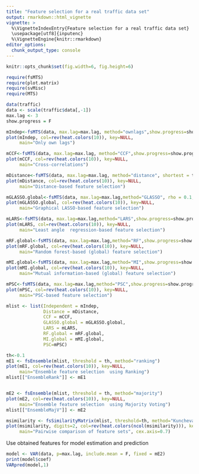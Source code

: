 ---
title: "Feature selection for a real traffic data set"
output: rmarkdown::html_vignette
vignette: >
  %\VignetteIndexEntry{Feature selection for a real traffic data set}
  \usepackage[utf8]{inputenc}
  %\VignetteEngine{knitr::rmarkdown}
editor_options: 
  chunk_output_type: console
---
```{r global_options, include=FALSE}
knitr::opts_chunk$set(fig.width=6, fig.height=6)
```
```{r load_libraries, warning=FALSE, message=FALSE}
require(fsMTS)
require(plot.matrix)
require(svMisc)
require(MTS)
```

```{r load_data}
data(traffic)
data <- scale(traffic$data[,-1])
max.lag <- 3
show.progress = F
```

```{r fsOwnlags}
mIndep<-fsMTS(data, max.lag=max.lag, method="ownlags",show.progress=show.progress)
plot(mIndep, col=rev(heat.colors(10)), key=NULL, 
     main="Only own lags")
```

```{r fsCCF}
mCCF<-fsMTS(data, max.lag=max.lag, method="CCF",show.progress=show.progress)
plot(mCCF, col=rev(heat.colors(10)), key=NULL, 
     main="Cross-correlations")
```

```{r fsDistance}
mDistance<-fsMTS(data, max.lag=max.lag, method="distance", shortest = traffic$shortest, step = 5,show.progress=show.progress)
plot(mDistance, col=rev(heat.colors(10)), key=NULL, 
     main="Distance-based feature selection")
```

```{r fsGLASSO}
mGLASSO.global<-fsMTS(data, max.lag=max.lag,method="GLASSO", rho = 0.1,show.progress=show.progress, localized = FALSE)
plot(mGLASSO.global, col=rev(heat.colors(10)), key=NULL, 
     main="Graphical LASSO-based feature selection")
```

```{r fsLARS}
mLARS<-fsMTS(data, max.lag=max.lag,method="LARS",show.progress=show.progress)
plot(mLARS, col=rev(heat.colors(10)), key=NULL, 
     main="Least angle  regression-based feature selection")
```

```{r fsRF}
mRF.global<-fsMTS(data, max.lag=max.lag,method="RF",show.progress=show.progress, localized = FALSE)
plot(mRF.global, col=rev(heat.colors(10)), key=NULL, 
     main="Random forest-based (global) feature selection")
```

```{r fsMI}
mMI.global<-fsMTS(data, max.lag=max.lag,method="MI",show.progress=show.progress, localized= FALSE)
plot(mMI.global, col=rev(heat.colors(10)), key=NULL, 
     main="Mutual information-based (global) feature selection")
```


```{r fsPSC}
mPSC<-fsMTS(data, max.lag=max.lag,method="PSC",show.progress=show.progress)
plot(mPSC, col=rev(heat.colors(10)), key=NULL, 
     main="PSC-based feature selection")
```

```{r fsEnsemble}
mlist <- list(Independent = mIndep,
              Distance = mDistance,
              CCF = mCCF,
              GLASSO.global = mGLASSO.global,
              LARS = mLARS,
              RF.global = mRF.global,
              MI.global = mMI.global,
              PSC=mPSC)

th<-0.1
mE1 <- fsEnsemble(mlist, threshold = th, method="ranking")
plot(mE1, col=rev(heat.colors(10)), key=NULL, 
     main="Ensemble feature selection  using Ranking")
mlist[["EnsembleRank"]] <- mE1


mE2 <- fsEnsemble(mlist, threshold = th, method="majority")
plot(mE2, col=rev(heat.colors(10)), key=NULL, 
     main="Ensemble feature selection  using Majority Voting")
mlist[["EnsembleMajV"]] <- mE2
```

```{r comparison, fig.width=9, fig.height=9}
msimilarity <- fsSimilarityMatrix(mlist, threshold=th, method="Kuncheva")
plot(msimilarity, digits=2, col=rev(heat.colors(ncol(msimilarity))), key=NULL,
     main="Pairwise comparison of feature sets", cex.axis=0.7)
```


Use obtained features for model estimation and prediction
```{r predict}
model <- VAR(data, p=max.lag, include.mean = F, fixed = mE2)
print(model$coef)
VARpred(model,1)
```
